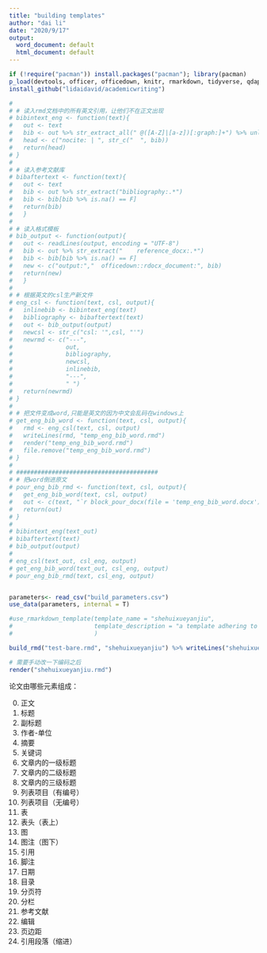 ```yaml
---
title: "building templates"
author: "dai li"
date: "2020/9/17"
output:
  word_document: default
  html_document: default
---
```


```r
if (!require("pacman")) install.packages("pacman"); library(pacman)
p_load(devtools, officer, officedown, knitr, rmarkdown, tidyverse, qdapRegex, readxl, stringi, yaml, roxygen2)
install_github("lidaidavid/academicwriting")

```

```r
# 
# # 读入rmd文档中的所有英文引用，让他们不在正文出现
# bibintext_eng <- function(text){
#   out <- text
#   bib <- out %>% str_extract_all(" @([A-Z]|[a-z])[:graph:]+") %>% unlist() %>% str_c(collapse = ", ")
#   head <- c("nocite: | ", str_c("  ", bib))
#   return(head)
# }
# 
# # 读入参考文献库
# bibaftertext <- function(text){
#   out <- text
#   bib <- out %>% str_extract("bibliography:.*") 
#   bib <- bib[bib %>% is.na() == F]
#   return(bib)
#   }
# 
# # 读入格式模板
# bib_output <- function(output){
#   out <- readLines(output, encoding = "UTF-8")
#   bib <- out %>% str_extract("    reference_docx:.*") 
#   bib <- bib[bib %>% is.na() == F]
#   new <- c("output:","  officedown::rdocx_document:", bib)
#   return(new)
#   }
# 
# # 根据英文的csl生产新文件
# eng_csl <- function(text, csl, output){
#   inlinebib <- bibintext_eng(text)
#   bibliography <- bibaftertext(text)
#   out <- bib_output(output)
#   newcsl <- str_c("csl: '",csl, "'")
#   newrmd <- c("---", 
#               out,
#               bibliography,
#               newcsl,
#               inlinebib,
#               "---",
#               " ")
#   return(newrmd)
# }
# 
# # 把文件变成word,只能是英文的因为中文会乱码在windows上
# get_eng_bib_word <- function(text, csl, output){
#   rmd <- eng_csl(text, csl, output)
#   writeLines(rmd, "temp_eng_bib_word.rmd")
#   render("temp_eng_bib_word.rmd")
#   file.remove("temp_eng_bib_word.rmd")
# }
# 
# ########################################
# # 把word倒进原文
# pour_eng_bib_rmd <- function(text, csl, output){
#   get_eng_bib_word(text, csl, output)
#   out <- c(text, "`r block_pour_docx(file = 'temp_eng_bib_word.docx')`")
#   return(out)
# }
# 
# bibintext_eng(text_out)
# bibaftertext(text)
# bib_output(output)
# 
# eng_csl(text_out, csl_eng, output)
# get_eng_bib_word(text_out, csl_eng, output)
# pour_eng_bib_rmd(text, csl_eng, output)


parameters<- read_csv("build_parameters.csv")
use_data(parameters, internal = T)
```




```r
#use_rmarkdown_template(template_name = "shehuixueyanjiu",
#                       template_description = "a template adhering to the guidlines of the Chinese: Sociological Studies (shehuixueyanjiu)"
#                       )

build_rmd("test-bare.rmd", "shehuixueyanjiu") %>% writeLines("shehuixueyanjiu.rmd")

# 需要手动改一下编码之后
render("shehuixueyanjiu.rmd")


```





论文由哪些元素组成：

0. 正文
1. 标题
2. 副标题
3. 作者-单位
4. 摘要
5. 关键词
6. 文章内的一级标题
7. 文章内的二级标题
8. 文章内的三级标题
9. 列表项目（有编号）
10. 列表项目（无编号）
11. 表
12. 表头（表上）
13. 图
14. 图注（图下）
15. 引用
16. 脚注
17. 日期
18. 目录
19. 分页符
20. 分栏
21. 参考文献
22. 编辑
23. 页边距
24. 引用段落（缩进）
